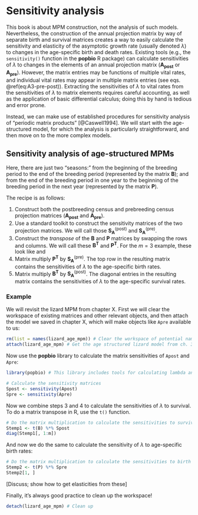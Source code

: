 # Sensitivity analysis
\newcommand{\vect}[1]{\mathbf{#1}}
\newcommand{\pari}[2]{#1_{(\text{#2})}}
\newcommand{\p}[1]{\pari{p}{#1}}
\newcommand{\b}[1]{\pari{b}{#1}}
\newcommand{\n}[1]{\pari{n}{#1}}
\newcommand{\gg}[1]{\pari{g}{#1}}

\newcommand{\parij}[3]{#1_{(\text{#3} \rightarrow \text{#2})}}
\newcommand{\g}[2]{\parij{g}{#1}{#2}}

This book is about MPM construction, not the analysis of such models. 
Nevertheless, the construction of the annual projection matrix by way of separate birth and survival matrices creates a way to easily calculate the sensitivity and elasticity of the asymptotic growth rate (usually denoted $\lambda$) to changes in the age-specific birth and death rates. 
Existing tools (e.g., the `sensitivity()` function in the **popbio** R package) can calculate sensitivities of $\lambda$ to changes in the elements of an annual projection matrix ($\vect{A_{post}}$ or $\vect{A_{pre}}$). 
However, the matrix entries may be functions of multiple vital rates, and individual vital rates may appear in multiple matrix entries (see eqs. \@ref(eq:A3-pre-post)).
Extracting the sensitivities of $\lambda$ to vital rates from the sensitivities of $\lambda$ to matrix elements requires careful accounting, as well as the application of basic differential calculus; doing this by hand is tedious and error prone.

Instead, we can make use of established procedures for sensitivity analysis of "periodic matrix products" [@Caswell1994].
We will start with the age-structured model, for which the analysis is particularly straightforward, and then move on to the more complex models.

## Sensitivity analysis of age-structured MPMs
Here, there are just two "seasons:" from the beginning of the breeding period to the end of the breeding period (represented by the matrix $\vect{B}$); and from the end of the breeding period in one year to the beginning of the breeding period in the next year (represented by the matrix $\vect{P}$).  

The recipe is as follows:

1. Construct both the postbreeding census and prebreeding census projection matrices ($\vect{A_{post}}$ and $\vect{A_{pre}}$).
2. Use a standard toolkit to construct the sensitivity matrices of the two projection matrices.
We will call those $\vect{S_A}^{\text{(post)}}$ and $\vect{S_A}^{\text{(pre)}}$.
3. Construct the *transpose* of the $\vect{B}$ and $\vect{P}$ matrices by swapping the rows and columns. 
We will call these $\vect{B^T}$ and $\vect{P^T}$.
For the $m=3$ example, these look like 
\begin{equation}
\vect{B^T} = \begin{pmatrix}
              \b1 & 1 & 0 & 0\\
              \b2 & 0 & 1 & 0\\
              \b3 & 0 & 0 & 1
            \end{pmatrix}
\end{equation}
and
\begin{equation}
\vect{P^T} = \begin{pmatrix}
              \p0 & 0 & 0\\
              0 & \p1 & 0\\
              0 & 0 & \p1\\
              0 & 0 & 0
            \end{pmatrix}.
\end{equation}
4. Matrix multiply $\vect{P^T}$ by $\vect{S_A}^{\text{(pre)}}$. The top row in the resulting matrix contains the sensitivities of $\lambda$ to the age-specific birth rates.
5. Matrix multiply $\vect{B^T}$ by $\vect{S_A}^{\text{(post)}}$. The diagonal entries in the resulting matrix contains the sensitivities of $\lambda$ to the age-specific survival rates.



### Example
We will revisit the lizard MPM from chapter X.
First we will clear the workspace of existing matrices and other relevant objects, and then  attach the model we saved in chapter X, which will make objects like `Apre` available to us:
```r
rm(list = names(lizard_age_mpm)) # Clear the workspace of potential name conflicts
attach(lizard_age_mpm) # Get the age structured lizard model from ch. 3.
```

Now use the **popbio** library to calculate the matrix sensitivities of `Apost` and `Apre`:
```r
library(popbio) # This library includes tools for calculating lambda and matrix sensitivities

# Calculate the sensitivity matrices
Spost <- sensitivity(Apost)
Spre <- sensitivity(Apre)
```
Now we combine steps 3 and 4 to calculate the sensitivities of $\lambda$ to survival.
To do a matrix transpose in R, use the `t()` function.
```r
# Do the matrix multiplication to calculate the sensitivities to survival
Stemp1 <- t(B) %*% Spost
diag(Stemp1[, 1:m])
```
And now we do the same to calculate the sensitivity of $\lambda$ to age-specific birth rates:
```r
# Do the matrix multiplication to calculate the sensitivities to birth rates
Stemp2 <- t(P) %*% Spre
Stemp2[1, ]
```

[Discuss; show how to get elasticities from these]

Finally, it's always good practice to clean up the workspace!
```r
detach(lizard_age_mpm) # Clean up
```